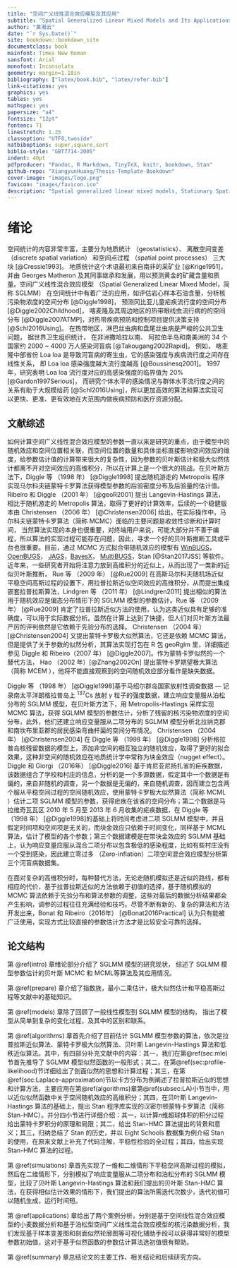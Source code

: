 ```yaml
---
title: "空间广义线性混合效应模型及其应用"
subtitle: "Spatial Generalized Linear Mixed Models and Its Applications"
author: "黄湘云"
date: "`r Sys.Date()`"
site: bookdown::bookdown_site
documentclass: book
mainfont: Times New Roman
sansfont: Arial
monofont: Inconsolata
geometry: margin=1.18in
bibliography: ["latex/book.bib", "latex/refer.bib"]
link-citations: yes
graphics: yes
tables: yes
mathspec: yes
papersize: "a4"
fontsize: "12pt"
fontenc: T1
linestretch: 1.25
classoption: "UTF8,twoside"
natbiboptions: super,square,sort
biblio-style: "GBT7714-2005"
indent: 40pt
pdfproducer: "Pandoc, R Markdown, TinyTeX, knitr, bookdown, Stan"
github-repo: "XiangyunHuang/Thesis-Template-Bookdown"
cover-image: "images/logo.png"
favicon: "images/favicon.ico"
description: "Spatial generalized linear mixed models, Stationary Spatial Gaussian Process, Stan platform, Markov chain Monte Carlo."
---
```


\mainmatter

# 绪论 {#intro}

空间统计的内容非常丰富，主要分为地质统计 （geostatistics）、 离散空间变差 （discrete spatial variation） 和空间点过程 （spatial point processes） 三大块 [@Cressie1993]。 地质统计这个术语最初来自南非的采矿业 [@Krige1951]， 并由 Georges Matheron 及其同事继承和发展，用以预测黄金的矿藏含量和质量。空间广义线性混合效应模型 （Spatial Generalized Linear Mixed Model，简称 SGLMM） 在空间统计中有着广泛的应用，如评估岩心样本石油含量，分析核污染物浓度的空间分布 [@Diggle1998]， 预测冈比亚儿童疟疾流行度的空间分布 [@Diggle2002Childhood]， 喀麦隆及其周边地区的热带眼线虫流行病的的空间分布 [@Diggle2007ATMP]，对热带疾病预防和控制项目提供决策支持 [@Schl2016Using]。 在热带地区，淋巴丝虫病和盘尾丝虫病是严峻的公共卫生问题， 据世界卫生组织统计， 在非洲撒哈拉以南、 阿拉伯半岛和南美洲的 34 个国家约 2000 \~ 4000 万人感染河盲病 [@Takougang2002Rapid]。 例如， 喀麦隆中部省份 Loa loa 是导致河盲病的寄生虫，它的感染强度与疾病流行度之间存在线性关系， 即 Loa loa 感染强度越大流行度越高 [@Boussinesq2001]。 1997 年，研究表明 Loa loa 流行度对应的高感染强度的临界值为 20\% [@Gardon1997Serious]， 而研究个体水平的感染情况与群体水平流行度之间的关系有助于大规模给药 [@Schl2016Using]，所以更加高效的算法和算法实现可以更快、更准、更有效地在大范围内做疾病预防和医疗资源分配。

## 文献综述 {#reviews}

如何计算空间广义线性混合效应模型的参数一直以来是研究的重点，由于模型中的随机效应和空间位置相关联，而空间位置的数量和具体坐标直接影响空间效应的维度，给参数估计值的计算带来很大的复杂性，因为参数的贝叶斯估计和极大似然估计都离不开对空间效应的高维积分，所以在计算上是一个很大的挑战。在贝叶斯方法下，Diggle 等 （1998 年） [@Diggle1998] 提出随机游走的 Metropolis 程序实现马尔科夫链蒙特卡罗算法获得模型参数的后验密度分布及后验量的估计值。Ribeiro 和 Diggle （2001 年） [@geoR2001] 提出 Langevin-Hastings 算法，相比于随机游走的 Metropolis 算法，取得了更好的计算效率，后续的一个稳健版本由 Christensen （2006 年） [@Christensen2006] 给出。在实际操作中，马尔科夫链蒙特卡罗算法（简称 MCMC）面临的主要问题是收敛性诊断和计算时间， 当然算法实现的本身也很重要，对终端用户来说，可能大部分并不善于编程，所以算法的实现过程可能存在问题，因此，寻求一个好的贝叶斯推断工具或平台也很重要。目前，通过 MCMC 方式拟合带随机效应的模型有 [WinBUGS][winbugs]，[OpenBUGS][openbugs]， [JAGS][jags]，[BayesX][bayesx]， [MultiBUGS][multi-bugs]，Stan [@Stan2017JSS] 等软件。近年来，一些研究者开始将注意力放到高维积分的近似上，从而出现了一类新的近似贝叶斯推断， Rue 等 （2009 年） [@Rue2009] 在高斯马尔科夫随机场近似平稳空间高斯过程的设置下，用拉普拉斯近似空间效应的高维积分，从而提出集成嵌套拉普拉斯算法，Lindgren 等 （2011 年） [@Lindgren2011] 提出相似的算法用于随机效应是偏态分布情形下的 SGLMM 模型的参数估计。Rue 等 （2009 年） [@Rue2009] 肯定了拉普拉斯近似方法的使用，认为这类近似具有足够的准确度，可以用于实际数据分析。虽然在计算上达到了快捷，但人们对贝叶斯方法最严厉的评判依然是它依赖于先验分布的选择。 Christensen （2004 年） [@Christensen2004] 又提出蒙特卡罗极大似然算法，它还是依赖 MCMC 算法，但是提供了关于参数的似然分析，其算法实现打包在 R 包 geoRglm 里，详细描述参见 Diggle 和 Ribeiro（2007 年） [@Diggle2007]。作为蒙特卡罗似然的一个替代方法， Hao （2002 年）[@Zhang2002On] 提出蒙特卡罗期望极大算法 （简称 MCEM ），他将不能直接观察到的空间随机效应部分看作是缺失数据。

Diggle 等 （1998 年） [@Diggle1998]基于马绍尔群岛国家放射性调查数据 --- 记录南太平洋朗格拉普岛上 ${}^{137}\mathrm{Cs}$ 放射 $\gamma$ 粒子的强度数据，建立响应变量服从泊松分布的 SGLMM 模型，在贝叶斯方法下，用 Metropolis-Hastings 采样实现 MCMC 算法，获得 SGLMM 模型的参数估计，分析了残留的核污染物浓度的空间分布，此外，他们还建立响应变量服从二项分布的 SGLMM 模型分析北拉纳克郡和南坎布里亚郡的居民感染弯曲杆菌的空间分布情况。 Christensen （2004 年） [@Christensen2004] 在 Diggle 等 （1998 年） [@Diggle1998] 分析格拉普岛核残留数据的模型上，添加非空间的相互独立的随机效应，取得了更好的拟合效果，这种非空间的随机效应在地质统计学中常称为块金效应（nugget effect）。Diggle 和 Giorgi （2016年） [@Diggle2016] 基于肯尼亚尼扬扎省的疟疾数据，该数据组合了学校和村庄的信息，分析的是一个多源数据，假定其中一个数据是有偏的，来自非随机的调查，另一个数据是无偏的，来自随机调查，因而建立包含两个服从平稳空间过程的空间随机效应，使用蒙特卡罗极大似然算法（简称 MCML ）估计二项 SGLMM 模型的参数，获得疟疾在该省的空间分布；第二个数据是马拉维奇瓦瓦区 2010 年 5 月至 2013 年 6 月收集的疟疾数据，在 Diggle 等 （1998 年） [@Diggle1998]的基础上将时间考虑进二项 SGLMM 模型中，并且假定时间项和空间项是无关的，而块金效应只依赖于时间变化，同样基于 MCML 算法，估计了模型的各个参数；第三个数据建模是在带块金效应的 SGLMM 基础上，认为响应变量应服从混合二项分布以包含极低的感染程度，比如有些村庄没有一个受到感染，因此建立零过多 （Zero-inflation）二项空间混合效应模型分析第三个河盲病数据集。

在面对复杂的高维积分时，每种替代方法，无论走随机模拟还是近似的路线，都有相应的代价，基于拉普拉斯近似的方法依赖于初值的选择，基于随机模拟的 MCMC 算法依赖于先验分布和算法参数的调整，这些对最后的数据分析结果都会产生影响，调参的过程往往充满经验和技巧。尽管不断有新的、复杂的算法和方法开发出来，Bonat 和 Ribeiro（2016年） [@Bonat2016Practical] 认为只有能被广泛使用，实现方式比较直接的参数估计方法才是比较安全可靠的选择。

## 论文结构 {#stracture}

第 \@ref(intro) 章绪论部分介绍了 SGLMM 模型的研究现状， 综述了 SGLMM 模型参数估计的贝叶斯 MCMC 和 MCML等算法及其应用情况。 

第 \@ref(prepare) 章介绍了指数族，最小二乘估计，极大似然估计和平稳高斯过程等文献中的基础知识。

第 \@ref(models) 章除了回顾了一般线性模型到 SGLMM 模型的结构， 指出了模型从简单到复杂的变化过程，及其中的区别和联系。

第 \@ref(algorithms) 章首先介绍了目前估计 SGLMM 模型参数的算法，依次是拉普拉斯近似算法、蒙特卡罗极大似然算法、贝叶斯 Langevin-Hastings 算法和低秩近似算法。其中，有四部分补充文献中的内容：其一，我们在第\@ref(sec:mle)节首先推导了 SGLMM 模型似然函数的一般形式；其二，在第\@ref(sec:profile-likelihood)节详细给出了剖面似然的思想和计算过程；其三，在第\@ref(sec:Laplace-approximation)节以卡方分布为例阐述了拉普拉斯近似的思想和计算方法，主要应用在第\@ref(algorithms)章第\@ref(subsec:LA)小节当中，用以近似似然函数中关于空间随机效应的高维积分；其四，在贝叶斯 Langevin-Hastings 算法的基础上，提出 Stan 程序库实现的汉密尔顿蒙特卡罗算法（简称 Stan-HMC）。并分四小节进行详细介绍：其一，以计算$n$维超球体积的积分过程给出蒙特卡罗积分的原理和局限；其二，给出 Stan-HMC 算法提出的背景和意义；其三，归纳总结了 Stan 的历史，并以 Eight Schools 数据集为例介绍 Stan 的使用，在原来文献上补充了代码注解，平稳性检验的全过程；其四，给出实现 Stan-HMC 算法的过程。

第 \@ref(simulations) 章首先实现了一维和二维情形下平稳空间高斯过程的模拟，然后在二维情形下，分别模拟了响应变量服从二项分布和泊松分布的 SGLMM 模型，比较了贝叶斯 Langevin-Hastings 算法和我们提出的贝叶斯 Stan-HMC 算法，在获得相似估计效果的情形下，我们提出的算法所需迭代次数少，迭代初值可以随机生成，运行时间短。 

第 \@ref(applications) 章给出了两个案例分析，分别是基于空间线性混合效应模型的小麦数据分析和基于泊松型空间广义线性混合效应模型的核污染数据分析，我们发现基于样本变差图和剖面似然轮廓图等可视化辅助手段可以获得非常好的模型参数初始值，这对于基于似然函数的参数估计算法选初值很有帮助。

第 \@ref(summary) 章总结论文的主要工作、相关结论和后续研究方向。

[multi-bugs]: https://www.multibugs.org
[JAGS]: http://mcmc-jags.sourceforge.net/
[openbugs]: http://www.openbugs.net/
[winbugs]: http://www.mrc-bsu.cam.ac.uk/software/bugs/the-bugs-project-winbugs/
[bayesx]: http://www.BayesX.org
[nimble]: https://r-nimble.org/
